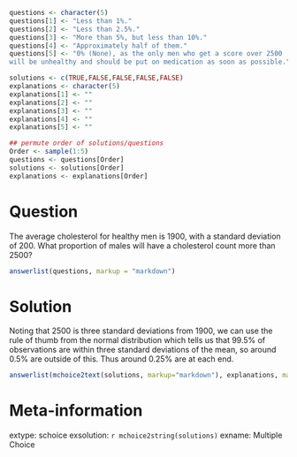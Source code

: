 ```r

questions <- character(5)
questions[1] <- "Less than 1%."
questions[2] <- "Less than 2.5%."
questions[3] <- "More than 5%, but less than 10%."
questions[4] <- "Approximately half of them."
questions[5] <- "0% (None), as the only men who get a score over 2500
will be unhealthy and should be put on medication as soon as possible."

solutions <- c(TRUE,FALSE,FALSE,FALSE,FALSE)
explanations <- character(5)
explanations[1] <- ""
explanations[2] <- ""
explanations[3] <- ""
explanations[4] <- ""
explanations[5] <- ""

## permute order of solutions/questions
Order <- sample(1:5)
questions <- questions[Order]
solutions <- solutions[Order]
explanations <- explanations[Order]  
```

Question
========

The average cholesterol for healthy men is 1900, with a standard deviation of 200. What proportion of males
will have a cholesterol count more than 2500?

```r
answerlist(questions, markup = "markdown")
```

Solution
========

Noting that 2500 is three standard deviations from 1900, we can use the rule of thumb from the normal distribution which tells us that 99.5% of observations are within three standard deviations of the mean, so around 0.5% are outside of this. Thus around 0.25% are at each end.

```r
answerlist(mchoice2text(solutions, markup="markdown"), explanations, markup = "markdown")
```

Meta-information
================
extype: schoice
exsolution: `r mchoice2string(solutions)`
exname: Multiple Choice
